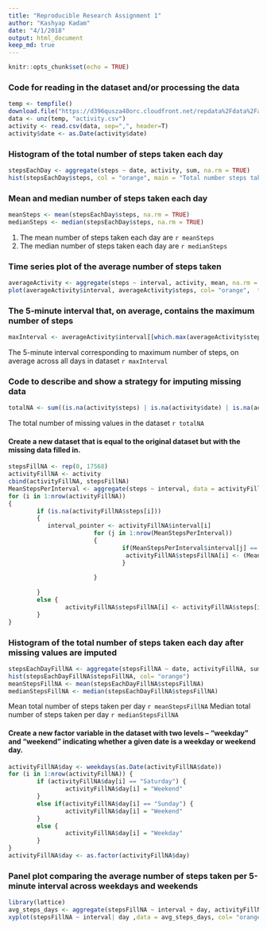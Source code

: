 ```yaml
---
title: "Reproducible Research Assignment 1"
author: "Kashyap Kadam"
date: "4/1/2018"
output: html_document
keep_md: true
---
```


```r
knitr::opts_chunk$set(echo = TRUE)
```

### Code for reading in the dataset and/or processing the data

```r
temp <- tempfile()
download.file("https://d396qusza40orc.cloudfront.net/repdata%2Fdata%2Factivity.zip", temp, mode="wb")
data <- unz(temp, "activity.csv")
activity <- read.csv(data, sep=",", header=T)
activity$date <- as.Date(activity$date)
```

### Histogram of the total number of steps taken each day

```r
stepsEachDay <- aggregate(steps ~ date, activity, sum, na.rm = TRUE)
hist(stepsEachDay$steps, col = "orange", main = "Total number steps taken each day", xlab = "Number of steps")
```

### Mean and median number of steps taken each day
```r
meanSteps <- mean(stepsEachDay$steps, na.rm = TRUE)
medianSteps <- median(stepsEachDay$steps, na.rm = TRUE)
```
1. The mean number of steps taken each day are `r meanSteps`
2. The median number of steps taken each day are `r medianSteps`

### Time series plot of the average number of steps taken

```r
averageActivity <- aggregate(steps ~ interval, activity, mean, na.rm = TRUE)
plot(averageActivity$interval, averageActivity$steps, col= "orange",  type = "l", xlab = "5-minute interval", ylab = "Average number of steps", main = "Time series Plot" )
```


### The 5-minute interval that, on average, contains the maximum number of steps
```r
maxInterval <- averageActivity$interval[[which.max(averageActivity$steps)]]
```

The 5-minute interval  corresponding to maximum number of steps, on average across all days in dataset `r maxInterval`

### Code to describe and show a strategy for imputing missing data

```r
totalNA <- sum((is.na(activity$steps) | is.na(activity$date) | is.na(activity$interval)))
```

The total number of missing values in the dataset `r totalNA`

#### Create a new dataset that is equal to the original dataset but with the missing data filled in.

```r
stepsFillNA <- rep(0, 17568)
activityFillNA <- activity
cbind(activityFillNA, stepsFillNA)
MeanStepsPerInterval <- aggregate(steps ~ interval, data = activityFillNA, mean, na.rm=TRUE)
for (i in 1:nrow(activityFillNA))
{
        if (is.na(activityFillNA$steps[i]))
        {
           interval_pointer <- activityFillNA$interval[i]
                        for (j in 1:nrow(MeanStepsPerInterval))
                        {
                                if(MeanStepsPerInterval$interval[j] == interval_pointer) {
                                 activityFillNA$stepsFillNA[i] <- (MeanStepsPerInterval$steps[j])
                                }
                                
                        }
        
        }
        else {
                activityFillNA$stepsFillNA[i] <- activityFillNA$steps[i]
        }
}


```


### Histogram of the total number of steps taken each day after missing values are imputed
```r
stepsEachDayFillNA <- aggregate(stepsFillNA ~ date, activityFillNA, sum, na.rm = TRUE)
hist(stepsEachDayFillNA$stepsFillNA, col= "orange")
meanStepsFillNA <- mean(stepsEachDayFillNA$stepsFillNA)
medianStepsFillNA <- median(stepsEachDayFillNA$stepsFillNA)
```

Mean  total number of steps taken per day `r meanStepsFillNA`
Median  total number of steps taken per day `r medianStepsFillNA`

#### Create a new factor variable in the dataset with two levels – “weekday” and “weekend” indicating whether a given date is a weekday or weekend day.

```r
activityFillNA$day <- weekdays(as.Date(activityFillNA$date))
for (i in 1:nrow(activityFillNA)) {
        if (activityFillNA$day[i] == "Saturday") {
                activityFillNA$day[i] = "Weekend"
        }
        else if(activityFillNA$day[i] == "Sunday") {
                activityFillNA$day[i] = "Weekend"
        }
        else {
                activityFillNA$day[i] = "Weekday"
        }
}
activityFillNA$day <- as.factor(activityFillNA$day)
```

### Panel plot comparing the average number of steps taken per 5-minute interval across weekdays and weekends

```r
library(lattice)
avg_steps_days <- aggregate(stepsFillNA ~ interval + day, activityFillNA, mean)
xyplot(stepsFillNA ~ interval| day ,data = avg_steps_days, col= "orange", layout=(c(1,2)),type="l",xlab="5 min interval", ylab="Number of steps")
```
